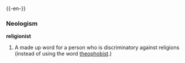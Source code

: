 {{-en-}}

===Neologism===
'''religionist'''
#A made up word for a person who is discriminatory against religions (instead of using the word [[theophobist]].)

{{rfdProto}}